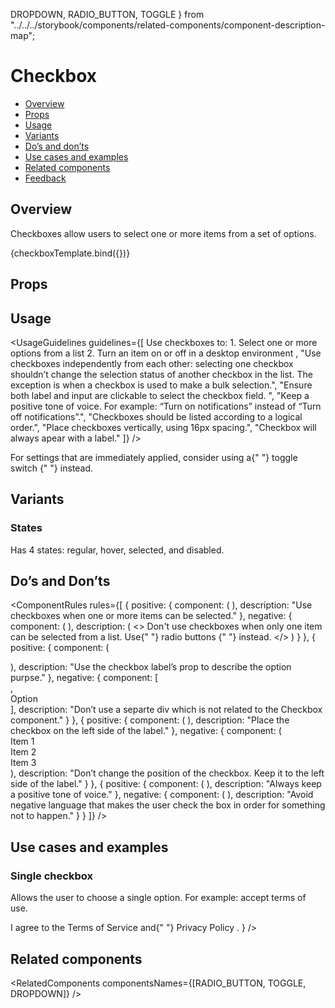  DROPDOWN,
  RADIO_BUTTON,
  TOGGLE
} from "../../../storybook/components/related-components/component-description-map";


<Meta title="Inputs/Checkbox" component={Checkbox} decorators={metaSettings.decorators} />

<!--- Component template -->


<!--- Component documentation -->

# Checkbox

- [Overview](#overview)
- [Props](#props)
- [Usage](#usage)
- [Variants](#variants)
- [Do’s and don’ts](#dos-and-donts)
- [Use cases and examples](#use-cases-and-examples)
- [Related components](#related-components)
- [Feedback](#feedback)

## Overview

Checkboxes allow users to select one or more items from a set of options.

<Canvas>
  <Story name="Overview" args={{ label: "Option", defaultChecked: true }}>
    {checkboxTemplate.bind({})}
  </Story>
</Canvas>

## Props

<ArgsTable story="Overview" />

## Usage

<UsageGuidelines
  guidelines={[
    <span className="monday-storybook-checkbox_list">
      <span>Use checkboxes to:</span>
      <span className="monday-storybook-checkbox_list-item">1. Select one or more options from a list</span>
      <span className="monday-storybook-checkbox_list-item">2. Turn an item on or off in a desktop environment</span>
    </span>,
    "Use checkboxes independently from each other: selecting one checkbox shouldn’t change the selection status of another checkbox in the list. The exception is when a checkbox is used to make a bulk selection.",
    "Ensure both label and input are clickable to select the checkbox field. ",
    "Keep a positive tone of voice. For example: “Turn on notifications” instead of “Turn off notifications”.",
    "Checkboxes should be listed according to a logical order.",
    "Place checkboxes vertically, using 16px spacing.",
    "Checkbox will always apear with a label."
  ]}
/>

<Tip title="Am I using the right component?">
  For settings that are immediately applied, consider using a{" "}
  <Link href="/?path=/docs/inputs-toggle--overview" size={Link.sizes.SMALL} withoutSpacing>
    toggle switch
  </Link>{" "}
  instead.
</Tip>

## Variants

### States

Has 4 states: regular, hover, selected, and disabled.

<Canvas>
  <Story name="States">
    <Checkbox label="Regular" />
    <Checkbox label="Selected" checked />
    <Checkbox label="Indeterminate" indeterminate />
    <Checkbox label="Disabled" disabled />
    <Checkbox label="Disabled checked" disabled checked />
    <Checkbox label="Disabled indeterminate" disabled indeterminate />
  </Story>
</Canvas>

## Do’s and Don’ts

<ComponentRules
  rules={[
    {
      positive: {
        component: (
          <DialogContentContainer className="monday-storybook-checkbox_wrapper">
            <Checkbox label="Item 1" name="Item 1" />
            <Checkbox label="Item 2" name="Item 2" checked />
            <Checkbox label="Item 3" name="Item 3" checked />
          </DialogContentContainer>
        ),
        description: "Use checkboxes when one or more items can be selected."
      },
      negative: {
        component: (
          <DialogContentContainer className="monday-storybook-checkbox_wrapper">
            <Checkbox label="Item 1" name="Item 1" checked />
            <Checkbox label="Item 2" name="Item 2" disabled />
            <Checkbox label="Item 3" name="Item 3" disabled />
          </DialogContentContainer>
        ),
        description: (
          <>
            Don't use checkboxes when only one item can be selected from a list. Use{" "}
            <Link href="/?path=/docs/inputs-radiobutton--overview" withoutSpacing>
              radio buttons
            </Link>{" "}
            instead.
          </>
        )
      }
    },
    {
      positive: {
        component: (
          <div className="monday-storybook-checkbox_border">
            <Checkbox label="Option" checked />
          </div>
        ),
        description: "Use the checkbox label’s prop to describe the option purpse."
      },
      negative: {
        component: [
          <div className="monday-storybook-checkbox_border">
            <Checkbox className="monday-storybook-checkbox_minus-margin" checked />
          </div>,
          <div className="monday-storybook-checkbox_border">Option</div>
        ],
        description: "Don’t use a separte div which is not related to the Checkbox component."
      }
    },
    {
      positive: {
        component: (
          <DialogContentContainer className="monday-storybook-checkbox_wrapper">
            <Checkbox label="Item 1" name="Item 1" />
            <Checkbox label="Item 2" name="Item 2" checked />
            <Checkbox label="Item 3" name="Item 3" checked />
          </DialogContentContainer>
        ),
        description: "Place the checkbox on the left side of the label."
      },
      negative: {
        component: (
          <DialogContentContainer className="monday-storybook-checkbox_wrapper">
            <div className="monday-storybook-checkbox_inline-wrapper">
              <span>Item 1</span>
              <Checkbox className="monday-storybook-checkbox_minus-margin" />
            </div>
            <div className="monday-storybook-checkbox_inline-wrapper">
              <span>Item 2</span>
              <Checkbox className="monday-storybook-checkbox_minus-margin" checked />
            </div>
            <div className="monday-storybook-checkbox_inline-wrapper">
              <span>Item 3</span>
              <Checkbox className="monday-storybook-checkbox_minus-margin" checked />
            </div>
          </DialogContentContainer>
        ),
        description: "Don’t change the position of the checkbox. Keep it to the left side of the label."
      }
    },
    {
      positive: {
        component: (
          <DialogContentContainer className="monday-storybook-checkbox_wrapper">
            <Checkbox label="Only show incomplete items" checked />
          </DialogContentContainer>
        ),
        description: "Always keep a positive tone of voice."
      },
      negative: {
        component: (
          <DialogContentContainer className="monday-storybook-checkbox_wrapper">
            <Checkbox label="Hide done items" checked />
          </DialogContentContainer>
        ),
        description: "Avoid negative language that makes the user check the box in order for something not to happen."
      }
    }
  ]}
/>

## Use cases and examples

### Single checkbox

Allows the user to choose a single option. For example: accept terms of use.

<Canvas>
  <Story name="Single checkbox">
    <Checkbox
      checked
      label={
        <>
          I agree to the
          <Link size={Link.sizes.SMALL}>Terms of Service</Link>
          and{" "}
          <Link size={Link.sizes.SMALL} withoutSpacing>
            Privacy Policy
          </Link>
          .
        </>
      }
    />
  </Story>
</Canvas>

## Related components

<RelatedComponents componentsNames={[RADIO_BUTTON, TOGGLE, DROPDOWN]} />
